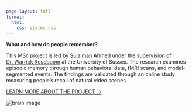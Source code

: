 ```yaml
---
page-layout: full
format:
  html:
    css: styles.css
---
```


<div class="hero-container">
  <div class="hero-text">
    
  **What and how do people remember?**

  <p class="hero-bio">
    This MSc project is led by <a href="https://suliahmed.com" target="_blank">Sulaiman Ahmed</a> under the supervision of <a href="https://www.warrickroseboom.com/"  target="_blank">Dr. Warrick Roseboom</a> at the University of Sussex. The research examines episodic memory through human behavioral data, fMRI scans, and model-segmented events. The findings are validated through an online study measuring people's recall of natural video scenes.
  </p>

  [LEARN MORE ABOUT THE PROJECT →](about.qmd){.hero-button}

  </div>
:::{.hero-image}
<img src="brain.png" alt="brain image" />
:::
</div>